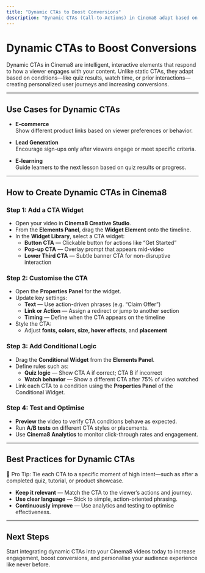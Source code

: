 ```yaml
---
title: "Dynamic CTAs to Boost Conversions"
description: "Dynamic CTAs (Call-to-Actions) in Cinema8 adapt based on viewer behavior. Use conditions like quiz answers, watch time, or interactions to personalize calls-to-action and improve conversion rates."
---
```



# Dynamic CTAs to Boost Conversions

Dynamic CTAs in Cinema8 are intelligent, interactive elements that respond to how a viewer engages with your content. Unlike static CTAs, they adapt based on conditions—like quiz results, watch time, or prior interactions—creating personalized user journeys and increasing conversions.

---

## Use Cases for Dynamic CTAs

- **E-commerce**  
  Show different product links based on viewer preferences or behavior.

- **Lead Generation**  
  Encourage sign-ups only after viewers engage or meet specific criteria.

- **E-learning**  
  Guide learners to the next lesson based on quiz results or progress.

---

## How to Create Dynamic CTAs in Cinema8

<Steps>

### Step 1: Add a CTA Widget

- Open your video in **Cinema8 Creative Studio**.
- From the **Elements Panel**, drag the **Widget Element** onto the timeline.
- In the **Widget Library**, select a CTA widget:
  - **Button CTA** — Clickable button for actions like “Get Started”
  - **Pop-up CTA** — Overlay prompt that appears mid-video
  - **Lower Third CTA** — Subtle banner CTA for non-disruptive interaction

### Step 2: Customise the CTA

- Open the **Properties Panel** for the widget.
- Update key settings:
  - **Text** — Use action-driven phrases (e.g. “Claim Offer”)
  - **Link or Action** — Assign a redirect or jump to another section
  - **Timing** — Define when the CTA appears on the timeline
- Style the CTA:
  - Adjust **fonts, colors, size, hover effects**, and **placement**

### Step 3: Add Conditional Logic

- Drag the **Conditional Widget** from the **Elements Panel**.
- Define rules such as:
  - **Quiz logic** — Show CTA A if correct; CTA B if incorrect
  - **Watch behavior** — Show a different CTA after 75% of video watched
- Link each CTA to a condition using the **Properties Panel** of the Conditional Widget.

### Step 4: Test and Optimise

- **Preview** the video to verify CTA conditions behave as expected.
- Run **A/B tests** on different CTA styles or placements.
- Use **Cinema8 Analytics** to monitor click-through rates and engagement.

</Steps>

---

## Best Practices for Dynamic CTAs

<Callout type="info">
🧠 Pro Tip: Tie each CTA to a specific moment of high intent—such as after a completed quiz, tutorial, or product showcase.
</Callout>

- **Keep it relevant** — Match the CTA to the viewer’s actions and journey.
- **Use clear language** — Stick to simple, action-oriented phrasing.
- **Continuously improve** — Use analytics and testing to optimise effectiveness.

---

## Next Steps

Start integrating dynamic CTAs into your Cinema8 videos today to increase engagement, boost conversions, and personalise your audience experience like never before.
